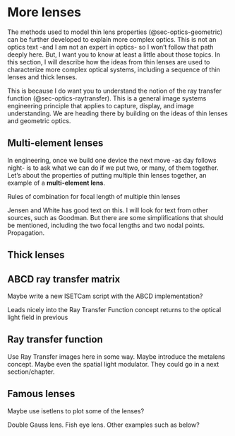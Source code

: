 # More lenses  {#sec-optics-morelenses}
The methods used to model thin lens properties (@sec-optics-geometric) can be further developed to explain more complex optics. This is not an optics text -and I am not an expert in optics- so I won't follow that path deeply here. But, I want you to know at least a little about those topics. In this section, I will describe how the ideas from thin lenses are used to characterize more complex optical systems, including a sequence of thin lenses and thick lenses. 

This is because I do want you to understand the notion of the ray transfer function (@sec-optics-raytransfer).  This is a general image systems engineering principle that applies to capture, display, and image understanding. We are heading there by building on the ideas of thin lenses and geometric optics.

## Multi-element lenses {#sec-optics-multielement}
In engineering, once we build one device the next move -as day follows night- is to ask what we can do if we put two, or many, of them together. Let's about the properties of putting multiple thin lenses together, an example of a **multi-element lens**.

Rules of combination for focal length of multiple thin lenses

Jensen and White has good text on this. I will look for text from other sources, such as Goodman. But there are some simplifications that should be mentioned, including the two focal lengths and two nodal points. Propagation.

## Thick lenses 


## ABCD ray transfer matrix {#sec-optics-abcd}

Maybe write a new ISETCam script with the ABCD implementation?

Leads nicely into the Ray Transfer Function concept returns to the optical light field in previous

## Ray transfer function {#sec-optics-raytransfer}

Use Ray Transfer images here in some way. Maybe introduce the metalens concept. Maybe even the spatial light modulator. They could go in a next section/chapter.

## Famous lenses {#sec-optics-lenses}

Maybe use isetlens to plot some of the lenses?

Double Gauss lens. Fish eye lens. Other examples such as below?

```{=html}
<!-- 
You're right, the Double Gauss is a classic! Here are some other famous lens designs often encountered in basic optics courses:

* **Cooke Triplet:** A three-element lens system known for its simplicity and good image quality. It's a foundational design that has been modified and adapted in many ways.
* **Tessar:** An evolution of the Cooke Triplet, adding a fourth element to improve performance and correct aberrations. 
* **Petzval Lens:** Historically significant, known for its large aperture but limited field of view. It's still used in some specialized applications. 
* **Biotar:** A fast lens design known for its distinctive rendering characteristics, often used in portrait photography.

These examples represent different approaches to lens design, balancing factors like image quality, size, cost, and complexity. 

Do any of these particularly interest you? I can try to provide more details about their specific features and historical significance.

-->
```